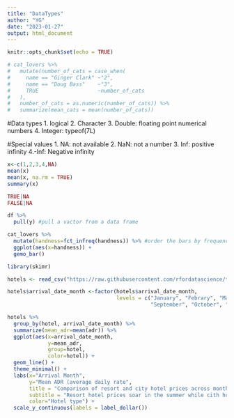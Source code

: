 ```yaml
---
title: "DataTypes"
author: "YG"
date: "2023-01-27"
output: html_document
---
```


```r
knitr::opts_chunk$set(echo = TRUE)
```

```r
# cat_lovers %>% 
#   mutate(number_of_cats = case_when(
#     name == "Ginger Clark" ~"2",
#     name == "Doug Bass"    ~"3",
#     TRUE                   ~number_of_cats
#   ),
#   number_of_cats = as.numeric(number_of_cats)) %>% 
#   summarize(mean_cats = mean(number_of_cats))
```

#Data types
1. logical
2. Character
3. Double: floating point numerical numbers
4. Integer: typeof(7L)

#Special values
1. NA: not available
2. NaN: not a number
3. Inf: positive infinity
4.-Inf: Negative infinity

```r
x<-c(1,2,3,4,NA)
mean(x)
mean(x, na.rm = TRUE)
summary(x)

TRUE|NA
FALSE|NA
```
```r
df %>% 
  pull(y) #pull a vactor from a data frame
```

```r
cat_lovers %>% 
  mutate(handness=fct_infreq(handness)) %>% #order the bars by frequency count 
  ggplot(aes(x=handness)) +
  gemo_bar()
```

```r
library(skimr)
```
```r
hotels <- read_csv("https://raw.githubusercontent.com/rfordatascience/tidytuesday/master/data/2020/2020-02-11/hotels.csv", show_col_types = FALSE)
```

```r
hotels$arrival_date_month <-factor(hotels$arrival_date_month,
                                   levels = c("January", "Febrary", "March", "April", "May", "June", "July", "August",
                                              "September", "October", "November", "December"))
```

```r
hotels %>% 
  group_by(hotel, arrival_date_month) %>% 
  summarize(mean_adr=mean(adr)) %>% 
  ggplot(aes(x=arrival_date_month,
             y=mean_adr, 
             group=hotel,
             color=hotel)) +
  geom_line() +
  theme_minimal() +
  labs(x="Arrival Month",
       y="Mean ADR (average daily rate",
       title = "Comparison of resort and city hotel prices across months",
       subtitle = "Resort hotel prices soar in the summer while cith hotel prices remain relatively constant throughout the year",
       color="Hotel type") +
  scale_y_continuous(labels = label_dollar())
```


